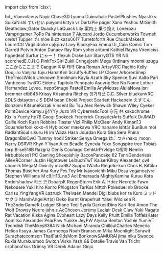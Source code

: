 ﻿import clsx from 'clsx';


<!-- Reminder that not only HTML chars have to be escaped, MDX chars also need to be (such as a space followed by an underscore). -->
<Patronelt k="5" ias="1" sp="1" >bd&#0095;</Patronelt> <Patronelt k="3" ias="1" sp="1" >Vianvolaeus</Patronelt> <Patronelt k="3" ias="1" sp="1" >Nayir</Patronelt> <Patronelt k="3" ias="1" sp="0" >Chase3D</Patronelt> <Patronelt k="2" ias="1" sp="1" >Lyuma</Patronelt> 
<Patronelt k="2" ias="1" sp="1" >Duinrahaic</Patronelt> <Patronelt k="2" ias="1" sp="1" >PastelPlushies</Patronelt> <Patronelt k="2" ias="1" sp="1" >Nyashks</Patronelt> <Patronelt k="2" ias="1" sp="1" >SuikaNishi</Patronelt> <Patronelt k="2" ias="1" sp="1" >すいせい</Patronelt> 
<Patronelt k="2" ias="1" sp="1" >poiyomi</Patronelt> <Patronelt k="2" ias="1" sp="1" >kittyn vr</Patronelt> <Patronelt k="2" ias="1" sp="1" >DartzPie</Patronelt> <Patronelt k="2" ias="1" sp="1" >pager</Patronelt> <Patronelt k="2" ias="1" sp="1" >Xano</Patronelt> 
<Patronelt k="2" ias="1" sp="1" >Yeshou</Patronelt> <Patronelt k="2" ias="1" sp="1" >MrSmith</Patronelt> <Patronelt k="2" ias="1" sp="1" >Deathclaw&#0095;Gator</Patronelt> <Patronelt k="2" ias="1" sp="1" >Quacky LaQuack</Patronelt> <Patronelt k="2" ias="1" sp="1" >Lily</Patronelt> 
<Patronelt k="2" ias="1" sp="1" >案内士 乗り換え</Patronelt> <Patronelt k="2" ias="1" sp="1" >Lonerozu</Patronelt> <Patronelt k="2" ias="1" sp="1" >Vamprigamer</Patronelt> <Patronelt k="2" ias="1" sp="1" >PoPo Pa</Patronelt> <Patronelt k="2" ias="1" sp="0" >nintensan 7</Patronelt> 
<Patronelt k="2" ias="1" sp="0" >Alucard</Patronelt> <Patronelt k="0" ias="1" sp="1" >Jordo</Patronelt> <Patronelt k="0" ias="0" sp="1" >Cucumberworks</Patronelt> <Patronelt k="0" ias="1" sp="1" >Towneh</Patronelt> <Patronelt k="0" ias="0" sp="1" >orels1</Patronelt> 
<Patronelt k="0" ias="0" sp="1" >Tupper</Patronelt> <Patronelt k="0" ias="0" sp="1" >it&#0039;s moe</Patronelt> <Patronelt k="0" ias="1" sp="1" >Bizz</Patronelt> <Patronelt k="0" ias="0" sp="1" >kazu0617</Patronelt> <Patronelt k="0" ias="1" sp="1" >Turretoforth</Patronelt> 
<Patronelt k="0" ias="0" sp="1" >Rue</Patronelt> <Patronelt k="0" ias="1" sp="1" >ChuckMakesIt</Patronelt> <Patronelt k="0" ias="0" sp="1" >LaurelCG</Patronelt> <Patronelt k="0" ias="1" sp="1" >Virgil drake</Patronelt> <Patronelt k="0" ias="1" sp="1" >υμβραν</Patronelt> 
<Patronelt k="0" ias="0" sp="1" >Lavy</Patronelt> <Patronelt k="0" ias="0" sp="1" >BlackyFox</Patronelt> <Patronelt k="0" ias="1" sp="1" >Emma</Patronelt> <Patronelt k="0" ias="1" sp="1" >Dr&#0095;Cain</Patronelt> <Patronelt k="0" ias="1" sp="1" >Comic Tom</Patronelt> 
<Patronelt k="0" ias="1" sp="1" >Garrett Potvin</Patronelt> <Patronelt k="0" ias="1" sp="1" >Anton Dunaev</Patronelt> <Patronelt k="0" ias="1" sp="1" >Ray Rom</Patronelt> <Patronelt k="0" ias="1" sp="1" >yohei aritomi</Patronelt> <Patronelt k="0" ias="1" sp="1" >Kathiel Rayna</Patronelt> 
<Patronelt k="0" ias="1" sp="1" >Vireniciss</Patronelt> <Patronelt k="0" ias="0" sp="1" >hppedeaf</Patronelt> <Patronelt k="0" ias="1" sp="1" >Surfur</Patronelt> <Patronelt k="0" ias="1" sp="1" >にゃー！</Patronelt> <Patronelt k="0" ias="0" sp="1" >flexuh</Patronelt> 
<Patronelt k="0" ias="1" sp="1" >Drake Lair</Patronelt> <Patronelt k="0" ias="1" sp="1" >StarryGTS</Patronelt> <Patronelt k="0" ias="0" sp="1" >YR NS</Patronelt> <Patronelt k="0" ias="0" sp="1" >scorchedE&#0046;C&#0046;H&#0046;O</Patronelt> <Patronelt k="0" ias="1" sp="1" >PinkFoxGirl</Patronelt> 
<Patronelt k="0" ias="1" sp="1" >Zukii</Patronelt> <Patronelt k="0" ias="1" sp="1" >Cringejoshi</Patronelt> <Patronelt k="0" ias="1" sp="1" >Megu</Patronelt> <Patronelt k="0" ias="1" sp="1" >0rdinary</Patronelt> <Patronelt k="0" ias="1" sp="1" >moomi</Patronelt> 
<Patronelt k="0" ias="1" sp="1" >uzugu</Patronelt> <Patronelt k="0" ias="1" sp="1" >ここからここまで</Patronelt> <Patronelt k="0" ias="0" sp="1" >Capgun</Patronelt> <Patronelt k="0" ias="1" sp="1" >여우 태극</Patronelt> <Patronelt k="0" ias="0" sp="1" >Gina Roman</Patronelt> 
<Patronelt k="0" ias="1" sp="1" >ArtsyVRC</Patronelt> <Patronelt k="0" ias="1" sp="1" >Rachie</Patronelt> <Patronelt k="0" ias="1" sp="1" >Kelly</Patronelt> <Patronelt k="0" ias="1" sp="1" >Doujiiru</Patronelt> <Patronelt k="0" ias="1" sp="1" >Vanjiha</Patronelt> 
<Patronelt k="0" ias="1" sp="1" >fuyu</Patronelt> <Patronelt k="0" ias="1" sp="1" >Hana Kim</Patronelt> <Patronelt k="0" ias="1" sp="1" >ScruffyRuffles</Patronelt> <Patronelt k="0" ias="1" sp="1" >LP</Patronelt> <Patronelt k="0" ias="0" sp="1" >Clover</Patronelt> 
<Patronelt k="0" ias="1" sp="1" >ArkorenSnep</Patronelt> <Patronelt k="0" ias="1" sp="1" >TheThiccWitch</Patronelt> <Patronelt k="0" ias="0" sp="1" >Unknown</Patronelt> <Patronelt k="0" ias="1" sp="1" >Smolmum</Patronelt> <Patronelt k="0" ias="1" sp="1" >Kayla</Patronelt> 
<Patronelt k="0" ias="1" sp="1" >Azuth</Patronelt> <Patronelt k="0" ias="0" sp="1" >Sky Spence</Patronelt> <Patronelt k="0" ias="1" sp="1" >Suvi Aalto</Patronelt> <Patronelt k="0" ias="1" sp="1" >Pari</Patronelt> <Patronelt k="0" ias="1" sp="1" >Vanbeeno</Patronelt> 
<Patronelt k="0" ias="1" sp="1" >TwiiCC</Patronelt> <Patronelt k="0" ias="1" sp="1" >Eidenz</Patronelt> <Patronelt k="0" ias="0" sp="1" >Tapitolo Penopato</Patronelt> <Patronelt k="0" ias="1" sp="1" >Asovrix</Patronelt> <Patronelt k="0" ias="1" sp="1" >Bee</Patronelt> 
<Patronelt k="0" ias="1" sp="1" >No Name</Patronelt> <Patronelt k="0" ias="1" sp="1" >Lothar Hernandez</Patronelt> <Patronelt k="0" ias="1" sp="1" >Levee&#0095;</Patronelt> <Patronelt k="0" ias="0" sp="1" >nepoSmugo</Patronelt> <Patronelt k="0" ias="1" sp="1" >Pastell Emilia</Patronelt> 
<Patronelt k="0" ias="1" sp="1" >AnyMouse</Patronelt> <Patronelt k="0" ias="1" sp="1" >AlulaNova</Patronelt> <Patronelt k="0" ias="1" sp="1" >jon bremner</Patronelt> <Patronelt k="0" ias="1" sp="1" >etb845</Patronelt> <Patronelt k="0" ias="0" sp="1" >Krissy</Patronelt> 
<Patronelt k="0" ias="1" sp="1" >Krisandra Ritchey</Patronelt> <Patronelt k="0" ias="1" sp="1" >양거티브</Patronelt> <Patronelt k="0" ias="1" sp="1" >C&#0046;C&#0046; Silver</Patronelt> <Patronelt k="0" ias="1" sp="1" >bluekunVRC</Patronelt> <Patronelt k="0" ias="1" sp="1" >2DLS</Patronelt> 
<Patronelt k="0" ias="1" sp="1" >dstayton</Patronelt> <Patronelt k="0" ias="1" sp="1" >J S</Patronelt> <Patronelt k="0" ias="1" sp="1" >DEM bean</Patronelt> <Patronelt k="0" ias="1" sp="1" >Choki</Patronelt> <Patronelt k="0" ias="1" sp="1" >Project</Patronelt> 
<Patronelt k="0" ias="1" sp="1" >Scarlett</Patronelt> <Patronelt k="0" ias="1" sp="1" >Hackebein</Patronelt> <Patronelt k="0" ias="1" sp="1" >えすてん</Patronelt> <Patronelt k="0" ias="1" sp="1" >Bonzomi</Patronelt> <Patronelt k="0" ias="1" sp="1" >KitsuneKozak</Patronelt> 
<Patronelt k="0" ias="1" sp="1" >Vincent Bu</Patronelt> <Patronelt k="0" ias="0" sp="1" >Tsu</Patronelt> <Patronelt k="0" ias="1" sp="1" >Alec Renwick</Patronelt> <Patronelt k="0" ias="1" sp="1" >Shawn Wiley</Patronelt> <Patronelt k="0" ias="0" sp="1" >Cyeker</Patronelt> 
<Patronelt k="0" ias="1" sp="1" >PointDevice</Patronelt> <Patronelt k="0" ias="1" sp="1" >kamyu</Patronelt> <Patronelt k="0" ias="0" sp="1" >jj4YYy</Patronelt> <Patronelt k="0" ias="1" sp="1" >Juzo VR</Patronelt> <Patronelt k="0" ias="0" sp="1" >CyberneticFool</Patronelt> 
<Patronelt k="0" ias="1" sp="1" >守元 林</Patronelt> <Patronelt k="0" ias="1" sp="1" >kakuchrome</Patronelt> <Patronelt k="0" ias="1" sp="1" >Kixlio Yueny</Patronelt> <Patronelt k="0" ias="1" sp="1" >hp78</Patronelt> <Patronelt k="0" ias="1" sp="1" >Googi</Patronelt> 
<Patronelt k="0" ias="1" sp="1" >Spokeek</Patronelt> <Patronelt k="0" ias="1" sp="1" >Frederick</Patronelt> <Patronelt k="0" ias="0" sp="1" >CrusaderArts</Patronelt> <Patronelt k="0" ias="1" sp="1" >Suffolk</Patronelt> <Patronelt k="0" ias="1" sp="1" >DrJMAD</Patronelt> 
<Patronelt k="0" ias="1" sp="1" >Callie Koch</Patronelt> <Patronelt k="0" ias="1" sp="1" >Rush Robbins</Patronelt> <Patronelt k="0" ias="0" sp="1" >Tlaster</Patronelt> <Patronelt k="0" ias="1" sp="1" >Vizi</Patronelt> <Patronelt k="0" ias="1" sp="1" >Philip McCleer</Patronelt> 
<Patronelt k="0" ias="1" sp="1" >Andy</Patronelt> <Patronelt k="0" ias="0" sp="1" >Kimari13</Patronelt> <Patronelt k="0" ias="1" sp="1" >Squanderfool</Patronelt> <Patronelt k="0" ias="1" sp="1" >koko&#0045;4</Patronelt> <Patronelt k="0" ias="1" sp="1" >Hyblocker</Patronelt> 
<Patronelt k="0" ias="0" sp="1" >maekawa</Patronelt> <Patronelt k="0" ias="1" sp="1" >VRC naname</Patronelt> <Patronelt k="0" ias="1" sp="1" >Ishtãr</Patronelt> <Patronelt k="0" ias="1" sp="1" >BunBun</Patronelt> <Patronelt k="0" ias="1" sp="1" >mol</Patronelt> 
<Patronelt k="0" ias="1" sp="1" >RadiantSoul</Patronelt> <Patronelt k="0" ias="1" sp="1" >sikuru</Patronelt> <Patronelt k="0" ias="1" sp="1" >Hi im Waza</Patronelt> <Patronelt k="0" ias="1" sp="1" >Hash Jourdan</Patronelt> <Patronelt k="0" ias="1" sp="1" >Kora Gira</Patronelt> 
<Patronelt k="0" ias="1" sp="1" >Sera Phina</Patronelt> <Patronelt k="0" ias="1" sp="1" >DragonBoiOwO</Patronelt> <Patronelt k="0" ias="1" sp="1" >Tummy</Patronelt> <Patronelt k="0" ias="0" sp="1" >Irodil Striker</Patronelt> <Patronelt k="0" ias="1" sp="1" >Senya</Patronelt> 
<Patronelt k="0" ias="1" sp="1" >Omega</Patronelt> <Patronelt k="0" ias="1" sp="1" >はこつき&#0047;hako&#0095;moon</Patronelt> <Patronelt k="0" ias="1" sp="1" >Narry</Patronelt> <Patronelt k="0" ias="1" sp="1" >DSRVR</Patronelt> <Patronelt k="0" ias="1" sp="1" >Khyn</Patronelt> 
<Patronelt k="0" ias="1" sp="1" >Y&#0039;liyan</Patronelt> <Patronelt k="0" ias="0" sp="1" >Alex Beadle</Patronelt> <Patronelt k="0" ias="1" sp="1" >Synexia Foxo</Patronelt> <Patronelt k="0" ias="1" sp="1" >Songspire</Patronelt> <Patronelt k="0" ias="0" sp="1" >tree</Patronelt> 
<Patronelt k="0" ias="1" sp="1" >Tobias torp</Patronelt> <Patronelt k="0" ias="1" sp="1" >Blise518B</Patronelt> <Patronelt k="0" ias="0" sp="1" >Razgriz</Patronelt> <Patronelt k="0" ias="0" sp="1" >Denís Couñago</Patronelt> <Patronelt k="0" ias="1" sp="1" >CehkUrPrvldge</Patronelt> 
<Patronelt k="0" ias="1" sp="1" >다맞아</Patronelt> <Patronelt k="0" ias="0" sp="1" >Nemlin</Patronelt> <Patronelt k="0" ias="1" sp="1" >Mrbubblesx1 PC Gaming</Patronelt> <Patronelt k="0" ias="1" sp="1" >Sheepishily</Patronelt> <Patronelt k="0" ias="1" sp="1" >BaconPancake 62</Patronelt> 
<Patronelt k="0" ias="1" sp="1" >TenriGenderless</Patronelt> <Patronelt k="0" ias="1" sp="1" >AileVRCorner</Patronelt> <Patronelt k="0" ias="1" sp="1" >Justin Hightower</Patronelt> <Patronelt k="0" ias="1" sp="1" >LelouchTwT</Patronelt> <Patronelt k="0" ias="1" sp="1" >KaiserKilroy</Patronelt> 
<Patronelt k="0" ias="1" sp="1" >Alexander&#0095;owl</Patronelt> <Patronelt k="0" ias="0" sp="1" >chomilk</Patronelt> <Patronelt k="0" ias="1" sp="1" >MegaM</Patronelt> <Patronelt k="0" ias="1" sp="1" >Divinity</Patronelt> <Patronelt k="0" ias="0" sp="1" >mzx987</Patronelt> 
<Patronelt k="0" ias="1" sp="1" >SupportWaifu</Patronelt> <Patronelt k="0" ias="1" sp="1" >Ringoto&#0045;kun</Patronelt> <Patronelt k="0" ias="1" sp="1" >Chris B&#0046;</Patronelt> <Patronelt k="0" ias="1" sp="1" >Kittiku</Patronelt> <Patronelt k="0" ias="1" sp="1" >Thomas Büscher</Patronelt> 
<Patronelt k="0" ias="1" sp="1" >Ana Kury</Patronelt> <Patronelt k="0" ias="0" sp="1" >Fes Toy</Patronelt> <Patronelt k="0" ias="0" sp="1" >Mr Ivanovichh</Patronelt> <Patronelt k="0" ias="1" sp="1" >Miku Desu</Patronelt> <Patronelt k="0" ias="0" sp="1" >vegancatvrc</Patronelt> 
<Patronelt k="0" ias="0" sp="1" >Stephen Williams</Patronelt> <Patronelt k="0" ias="1" sp="1" >M</Patronelt> <Patronelt k="0" ias="1" sp="1" >c9&#0046;H13&#0095;no3</Patronelt> <Patronelt k="0" ias="1" sp="1" >Aoi Emerauda</Patronelt> <Patronelt k="0" ias="1" sp="1" >MightyKamina</Patronelt> 
<Patronelt k="0" ias="1" sp="1" >Kuruu</Patronelt> <Patronelt k="0" ias="0" sp="1" >Kota</Patronelt> <Patronelt k="0" ias="1" sp="1" >Endershadow</Patronelt> <Patronelt k="0" ias="0" sp="1" >카스 코</Patronelt> <Patronelt k="0" ias="1" sp="1" >DsharpK</Patronelt> 
<Patronelt k="0" ias="1" sp="1" >RegenStorm</Patronelt> <Patronelt k="0" ias="0" sp="1" >Erik A&#0046; Hdez</Patronelt> <Patronelt k="0" ias="1" sp="1" >Necrotic Fawn</Patronelt> <Patronelt k="0" ias="1" sp="1" >Nekodere</Patronelt> <Patronelt k="0" ias="1" sp="1" >Yuki hiro</Patronelt> 
<Patronelt k="0" ias="0" sp="1" >Konro</Patronelt> <Patronelt k="0" ias="1" sp="1" >Phlogston</Patronelt> <Patronelt k="0" ias="0" sp="1" >TarKus</Patronelt> <Patronelt k="0" ias="1" sp="1" >Nittch</Patronelt> <Patronelt k="0" ias="1" sp="1" >Pokeduel</Patronelt> 
<Patronelt k="0" ias="0" sp="1" >nb</Patronelt> <Patronelt k="0" ias="1" sp="1" >Brooke</Patronelt> <Patronelt k="0" ias="1" sp="1" >Carlsu</Patronelt> <Patronelt k="0" ias="0" sp="1" >YingYangVR</Patronelt> <Patronelt k="0" ias="0" sp="1" >Lazruck</Patronelt> 
<Patronelt k="0" ias="1" sp="1" >Thelvaën Mandel</Patronelt> <Patronelt k="0" ias="1" sp="1" >Digi</Patronelt> <Patronelt k="0" ias="0" sp="1" >blubs</Patronelt> <Patronelt k="0" ias="1" sp="1" >kor ra</Patronelt> <Patronelt k="0" ias="0" sp="1" >Kuro</Patronelt> 
<Patronelt k="0" ias="1" sp="1" >ミッド サクラ</Patronelt> <Patronelt k="0" ias="1" sp="1" >MarshAngelArt&#0040;s&#0041;</Patronelt> <Patronelt k="0" ias="1" sp="1" >Deko</Patronelt> <Patronelt k="0" ias="1" sp="1" >Burnt Grapefruit</Patronelt> <Patronelt k="0" ias="1" sp="1" >Yasei Wild</Patronelt> 
<Patronelt k="0" ias="1" sp="1" >sea R</Patronelt> <Patronelt k="0" ias="1" sp="1" >The3nderGameR</Patronelt> <Patronelt k="0" ias="1" sp="1" >Ludger</Patronelt> <Patronelt k="0" ias="1" sp="1" >Shane Teel</Patronelt> <Patronelt k="0" ias="1" sp="1" >Syrila</Patronelt> 
<Patronelt k="0" ias="0" sp="1" >DarkestDino</Patronelt> <Patronelt k="0" ias="1" sp="1" >Kari Red</Patronelt> <Patronelt k="0" ias="1" sp="1" >Amon The Wolf</Patronelt> <Patronelt k="0" ias="1" sp="1" >Drowsy</Patronelt> <Patronelt k="0" ias="0" sp="1" >Neuro</Patronelt> 
<Patronelt k="0" ias="1" sp="1" >john&#0046;s</Patronelt> <Patronelt k="0" ias="1" sp="1" >AcChosen</Patronelt> <Patronelt k="0" ias="0" sp="1" >Jérémy Leclair</Patronelt> <Patronelt k="0" ias="0" sp="1" >Desk Claw</Patronelt> <Patronelt k="0" ias="1" sp="1" >Yuki Nagato</Patronelt> 
<Patronelt k="0" ias="0" sp="1" >Rat Vacation</Patronelt> <Patronelt k="0" ias="0" sp="1" >Kiska Agina</Patronelt> <Patronelt k="0" ias="1" sp="1" >Evoheart</Patronelt> <Patronelt k="0" ias="1" sp="1" >Lazy Days</Patronelt> <Patronelt k="0" ias="1" sp="1" >Kelly Pruitt</Patronelt> 
<Patronelt k="0" ias="1" sp="1" >Emilia</Patronelt> <Patronelt k="0" ias="1" sp="1" >ToffelsKater</Patronelt> <Patronelt k="0" ias="1" sp="1" >Aomitsu</Patronelt> <Patronelt k="0" ias="0" sp="1" >Alexander</Patronelt> <Patronelt k="0" ias="1" sp="1" >PearPaw</Patronelt> 
<Patronelt k="0" ias="1" sp="1" >Yunike</Patronelt> <Patronelt k="0" ias="1" sp="1" >JeyPW</Patronelt> <Patronelt k="0" ias="1" sp="1" >Alyssa Benton</Patronelt> <Patronelt k="0" ias="1" sp="1" >Yoshie</Patronelt> <Patronelt k="0" ias="1" sp="1" >YumiVT</Patronelt> 
<Patronelt k="0" ias="1" sp="1" >Techdisk</Patronelt> <Patronelt k="0" ias="1" sp="1" >TheMikey6384</Patronelt> <Patronelt k="0" ias="0" sp="1" >Nick</Patronelt> <Patronelt k="0" ias="1" sp="1" >Michael Miranda</Patronelt> <Patronelt k="0" ias="1" sp="1" >ChilloutCharles</Patronelt> 
<Patronelt k="0" ias="0" sp="1" >Meneria</Patronelt> <Patronelt k="0" ias="1" sp="1" >Helica Itsuya</Patronelt> <Patronelt k="0" ias="1" sp="1" >James Carmoega</Patronelt> <Patronelt k="0" ias="1" sp="1" >Noah Branscum</Patronelt> <Patronelt k="0" ias="1" sp="1" >Mika Moonlight</Patronelt> 
<Patronelt k="0" ias="0" sp="1" >Sorawit Surachatecomson</Patronelt> <Patronelt k="0" ias="0" sp="1" >ThatFatKidsMom</Patronelt> <Patronelt k="0" ias="1" sp="1" >BonknowSAMURAI</Patronelt> <Patronelt k="0" ias="0" sp="1" >jima niku</Patronelt> <Patronelt k="0" ias="1" sp="1" >Swooce</Patronelt> 
<Patronelt k="0" ias="0" sp="1" >Ruxia</Patronelt> <Patronelt k="0" ias="1" sp="1" >Murakuumoo</Patronelt> <Patronelt k="0" ias="0" sp="1" >Switch</Patronelt> <Patronelt k="0" ias="1" sp="1" >Visko</Patronelt> <Patronelt k="0" ias="0" sp="1" >Yash&#0095;88</Patronelt> 
<Patronelt k="0" ias="1" sp="1" >Dotolie</Patronelt> <Patronelt k="0" ias="1" sp="1" >Travis Van Tricht</Patronelt> <Patronelt k="0" ias="1" sp="1" >orphanofkos</Patronelt> <Patronelt k="0" ias="0" sp="1" >Grimsy VR</Patronelt> <Patronelt k="0" ias="1" sp="1" >Derek Adams</Patronelt> 
<Patronelt k="0" ias="1" sp="1" >Ginjo</Patronelt> 
